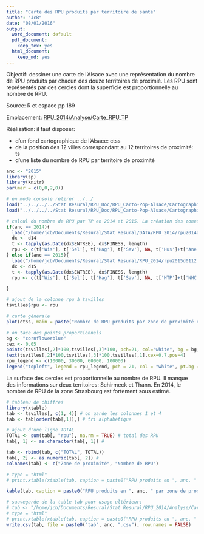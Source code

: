 ```yaml
---
title: "Carte des RPU produits par territoire de santé"
author: "JcB"
date: "08/01/2016"
output:
  word_document: default
  pdf_document:
    keep_tex: yes
  html_document:
    keep_md: yes
---
```

Objectif: dessiner une carte de l'Alsace avec une représentation du nombre de RPU produits par chacun des douze territoires de proximié. Les RPU sont représentés par des cercles dont la superficie est proportionnelle au nombre de RPU.

Source: R et espace pp 189

Emplacement: <u>RPU_2014/Analyse/Carte_RPU_TP</u>

Réalisation: il faut disposer:

- d'un fond cartographique de l'Alsace: ctss
- de la position des 12 villes correspondant au 12 territoires de proximité: ts
- d'une liste du nombre de RPU par territoire de proximité

```r
anc <- "2015"
library(sp)
library(knitr)
par(mar = c(0,0,2,0))

# en mode console retirer ../../
load("../../../../Stat Resural/RPU_Doc/RPU_Carto-Pop-Alsace/Cartographie/Cartofile/als_ts.Rda") #ctss
load("../../../../Stat Resural/RPU_Doc/RPU_Carto-Pop-Alsace/Cartographie/Cartofile/tsvilles.Rda") # tsvilles

```
```r
# calcul du nombre de RPU par TP en 2014 et 2015. La création des zones varie selon l'année. Par exemple HUS existe en 2014 mais remplacé par NHC et HTP en 2015. Pour 2016, Mul sera remplacé par Hsr et Emr.
if(anc == 2014){
  load("/home/jcb/Documents/Resural/Stat Resural/DATA/RPU_2014/rpu2014d0112_c2.Rda")
  dx <- d14
  t <- tapply(as.Date(dx$ENTREE), dx$FINESS, length)
  rpu <- c(t['Wis'], t['Sel'], t['Hag'], t['Sav'], NA, t['Hus']+t['Ane']+t['Odi']+t['Dts'], t['3Fr'], NA, t['Alk'], t['Col'],t['Mul']+t['Dia']+t['Ros'], t['Geb'])
} else if(anc == 2015){
  load("/home/jcb/Documents/Resural/Stat Resural/RPU_2014/rpu2015d0112.Rda")
  dx <- d15
  t <- tapply(as.Date(dx$ENTREE), dx$FINESS, length)
  rpu <- c(t['Wis'], t['Sel'], t['Hag'], t['Sav'], NA, t['HTP']+t['NHC']+t['Ane']+t['Odi']+t['Dts'], t['3Fr'], NA, t['Alk'], t['Col'], t['Mul']+t['Dia']+t['Ros']+t['Emr']+t['Hsr'], t['Geb'])

}

# ajout de la colonne rpu à tsvilles
tsvilles$rpu <- rpu

```

```r
# carte générale
plot(ctss, main = paste("Nombre de RPU produits par zone de proximité en", anc), col = "palegreen")

# on tace des points proportionnels
bg <- "cornflowerblue"
cex <- 0.05
points(tsvilles[,2]*100,tsvilles[,3]*100, pch=21, col="white", bg = bg, cex = cex * sqrt(tsvilles$rpu / pi))
text(tsvilles[,2]*100,tsvilles[,3]*100,tsvilles[,1],cex=0.7,pos=4)
rpu_legend <- c(10000, 30000, 60000, 100000)
legend("topleft", legend = rpu_legend, pch = 21, col = "white", pt.bg = bg, bty = "n", pt.cex = cex * sqrt(rpu_legend / pi), title = "Nombre de RPU")

```

La surface des cercles est proportionnelle au nombre de RPU. Il manque des informations sur deux territoires: Schirmeck et Thann. En 2014, le nombre de RPU de la zone Strasbourg est fortement sous estimé.

```r
# tableau de chiffres
library(xtable)
tab <- tsvilles[, c(1, 4)] # on garde les colonnes 1 et 4
tab <- tab[order(tab[,1]),] # tri alphabétique

# ajout d'une ligne TOTAL
TOTAL <- sum(tab[, "rpu"], na.rm = TRUE) # total des RPU
tab[, 1] <- as.character(tab[, 1]) # 

tab <- rbind(tab, c("TOTAL", TOTAL))
tab[, 2] <- as.numeric(tab[, 2]) #
colnames(tab) <- c("Zone de proximité", "Nombre de RPU")

# type = "html"
# print.xtable(xtable(tab, caption = paste0("RPU produits en ", anc, " par zone de proximité")), type = type, include.rownames = FALSE, format.args = list(big.mark = " ", decimal.mark = ","), comment = FALSE, hline.after = c(-1, 0, nrow(tab)-1))

kable(tab, caption = paste0("RPU produits en ", anc, " par zone de proximité"), format.args = list(big.mark = " ", decimal.mark = ","))

# sauvegarde de la table tab pour usage ultérieur:
# tab <- "/home/jcb/Documents/Resural/Stat Resural/RPU_2014/Analyse/Carte_RPU_TP/tab2015.csv""
# type = "html"
# print.xtable(xtable(tab, caption = paste0("RPU produits en ", anc, " par zone de proximité")), type = type, include.rownames = FALSE, format.args = list(big.mark = " ", decimal.mark = ","), comment = FALSE, hline.after = c(-1, 0, nrow(tab)-1))
write.csv(tab, file = paste0("tab", anc, ".csv"), row.names = FALSE)

```

